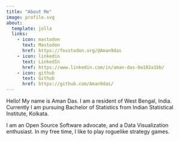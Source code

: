 ```yaml
---
title: "About Me"
image: profile.svg
about:
  template: jolla
  links:
    - icon: mastodon
      text: Mastodon
      href: https://fosstodon.org/@Aman9das
    - icon: linkedin
      text: LinkedIn
      href: https://www.linkedin.com/in/aman-das-9a102a1bb/
    - icon: github
      text: Github
      href: https://github.com/Aman9das/
---
```


Hello! My name is Aman Das. I am a resident of West Bengal, India. Currently I am pursuing Bachelor of Statistics from Indian Statistical Institute, Kolkata.

I am an Open Source Software advocate, and a Data Visualization enthusiast. In my free time, I like to play roguelike strategy games.
